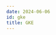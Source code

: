 ```yaml
---
date: 2024-06-06
id: gke
title: GKE
---
```


<DocCardContainer>

<DocCard
    title="📄️ Logging and Metrics"
    description="This guide provides a detailed walkthrough on how to set up a Google Kubernetes Engine to send the logs and metrics to SigNoz."
    href="/docs/gcp-monitoring/gke/gke-logging-and-metrics"
/>

</DocCardContainer>
